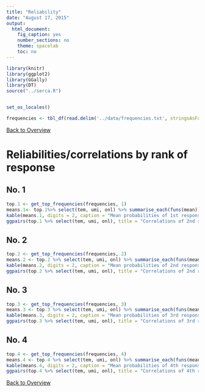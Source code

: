 ```yaml
---
title: "Reliability"
date: "August 17, 2015"
output: 
  html_document: 
    fig_caption: yes
    number_sections: no
    theme: spacelab
    toc: no
---
```

```r
library(knitr)
library(ggplot2)
library(GGally)
library(DT)
source("../serca.R")


set_os_locales()

frequencies <- tbl_df(read.delim('../data/frequencies.txt', stringsAsFactors = FALSE, fileEncoding="UTF-8"))


```

[Back to Overview](overview.html)

# Reliabilities/correlations by rank of response

## No. 1
```r
top.1 <- get_top_frequencies(frequencies, 1)
means.1<- top.1%>% select(tem, umi, onl) %>% summarise_each(funs(mean))
kable(means.1, digits = 2, caption = "Mean probabilities of 1st response")
ggpairs(top.1 %>% select(tem, umi, onl), title = "Correlations of 2nd response probabilities")
```

## No. 2
```r
top.2 <- get_top_frequencies(frequencies, 2)
means.2 <- top.2 %>% select(tem, umi, onl) %>% summarise_each(funs(mean))
kable(means.2, digits = 2, caption = "Mean probabilities of 2nd response")
ggpairs(top.2 %>% select(tem, umi, onl), title = "Correlations of 2nd response probabilities")
```

## No. 3
```r
top.3 <- get_top_frequencies(frequencies, 3)
means.3 <- top.3 %>% select(tem, umi, onl) %>% summarise_each(funs(mean))
kable(means.3, digits = 2, caption = "Mean probabilities of 3rd response")
ggpairs(top.3 %>% select(tem, umi, onl), title = "Correlations of 3rd response probabilities")
```

## No. 4
```r
top.4 <- get_top_frequencies(frequencies, 4)
means.4 <- top.4 %>% select(tem, umi, onl) %>% summarise_each(funs(mean))
kable(means.4, digits = 2, caption = "Mean probabilities of 4th response")
ggpairs(top.4 %>% select(tem, umi, onl), title = "Correlations of 4th response probabilities")

```

[Back to Overview](overview.html)
